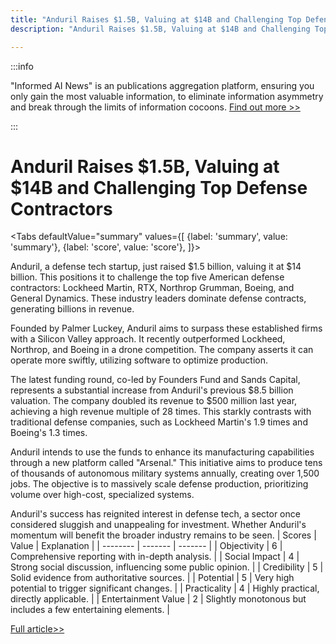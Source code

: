```yaml
---
title: "Anduril Raises $1.5B, Valuing at $14B and Challenging Top Defense Contractors"
description: "Anduril Raises $1.5B, Valuing at $14B and Challenging Top Defense Contractors"

---
```



:::info

"Informed AI News" is an publications aggregation platform, ensuring you only gain the most valuable information, to eliminate information asymmetry and break through the limits of information cocoons.  [Find out more >>](/)

:::

# Anduril Raises $1.5B, Valuing at $14B and Challenging Top Defense Contractors


<Tabs
	defaultValue="summary"
	values={[
	{label: 'summary', value: 'summary'},
	{label: 'score', value: 'score'},
]}>
<TabItem value="summary">


Anduril, a defense tech startup, just raised $1.5 billion, valuing it at $14 billion. This positions it to challenge the top five American defense contractors: Lockheed Martin, RTX, Northrop Grumman, Boeing, and General Dynamics. These industry leaders dominate defense contracts, generating billions in revenue.

Founded by Palmer Luckey, Anduril aims to surpass these established firms with a Silicon Valley approach. It recently outperformed Lockheed, Northrop, and Boeing in a drone competition. The company asserts it can operate more swiftly, utilizing software to optimize production.

The latest funding round, co-led by Founders Fund and Sands Capital, represents a substantial increase from Anduril's previous $8.5 billion valuation. The company doubled its revenue to $500 million last year, achieving a high revenue multiple of 28 times. This starkly contrasts with traditional defense companies, such as Lockheed Martin's 1.9 times and Boeing's 1.3 times.

Anduril intends to use the funds to enhance its manufacturing capabilities through a new platform called "Arsenal." This initiative aims to produce tens of thousands of autonomous military systems annually, creating over 1,500 jobs. The objective is to massively scale defense production, prioritizing volume over high-cost, specialized systems.

Anduril's success has reignited interest in defense tech, a sector once considered sluggish and unappealing for investment. Whether Anduril's momentum will benefit the broader industry remains to be seen.
</TabItem>
<TabItem value="score">
	| Scores     | Value   | Explanation |
	| -------- | ------- | ------- |
	| Objectivity  | 6    | Comprehensive reporting with in-depth analysis.    |
	| Social Impact | 4     | Strong social discussion, influencing some public opinion.    |
	| Credibility    | 5    | Solid evidence from authoritative sources.    |
	| Potential    | 5    | Very high potential to trigger significant changes.    |
	| Practicality    | 4    | Highly practical, directly applicable.    |
	| Entertainment Value    | 2    | Slightly monotonous but includes a few entertaining elements.    |
</TabItem>
</Tabs>

[Full article>>](https://techcrunch.com/2024/08/07/anduril-raises-1-5b-to-hyper-scale-defense-production/)
